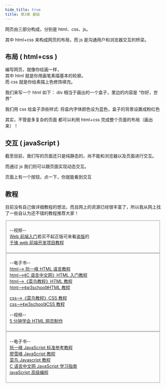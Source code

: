 ```yaml
---
hide_title: true
title: 第3章 基础
---
```



网页由三部分构成，分别是 html、css、js。

其中 html+css 来构成网页的布局，而 js 是沟通用户和浏览器交互的桥梁。

## 布局 ( html+css )

编写网页，就像你绘画一样，  
其中 html 就是你用画笔素描基本的轮廓。  
而 css 就是你给素描上色修饰填充。

我们来写一个 html 如下： div 相当于画出的一个盒子，里边的内容是 “你好，世界”

<CodeSandbox file="3-1" />

我们用 css 给盒子添些样式: 将盒内字体颜色设为蓝色，盒子的背景设置成粉红色

<CodeSandbox file="3-2" />

其实，不管是多复杂的页面 都可以利用 html+css 完成整个页面的布局（画出来）！

## 交互 ( javaScript )

截至目前，我们写的页面还只是纯静态的，尚不能和浏览器以及页面进行交互。

而通过 js 我们则可以跟页面实现动态交互。

页面上有一个按钮，点一下，你就能看到交互

<CodeSandbox file="3-3" />

## 教程

目前没有自己做详细教程的想法，而且网上的资源已经很丰富了，所以我从网上找了一些自认为还不错的教程推荐大家！

<Fieldset title="🦜html+css+js">

--视频--  
[Web 前端入门](https://www.bilibili.com/cheese/play/ep7585)若买不起正版可来看[盗版](https://www.aliyundrive.com/s/ypVYReHkhCE)的  
[千锋 web 前端开发项目教程](https://www.bilibili.com/video/BV17z4y1D7Yj)

</Fieldset>

<Fieldset title="🦜html、css">

--电子书--  
[html--> 阮一峰 HTML 语言教程](https://www.bookstack.cn/read/html-tutorial)  
[html-->《C 语言中文网》HTML 入门教程](http://c.biancheng.net/html)  
[html-->《菜鸟教程》HTML 教程](https://www.runoob.com/html)  
[html-->《w3school》HTML 教程](https://www.w3school.com.cn/html/index.asp)

[css-->《菜鸟教程》CSS 教程](https://www.runoob.com/css)  
[css-->《w3school》CSS 教程](https://www.w3school.com.cn/css/index.asp)

--视频--  
[5 分钟学会 HTML 网页制作](https://www.bilibili.com/video/BV14V411Z7Bo)

</Fieldset>

<Fieldset title="🦜javaScript">

--电子书--  
[阮一峰 JavaScript 标准参考教程](http://javascript.ruanyifeng.com)  
[廖雪峰 JavaScript 教程](https://www.liaoxuefeng.com/wiki/1022910821149312)  
[菜鸟 Javascript 教程](https://www.runoob.com/js/js-intro.html)  
[C 语言中文网 JavaScript 学习指南](http://c.biancheng.net/js)  
[javaScript 高级编程](https://dshvv.github.io/red-treasure-book/dist)

</Fieldset>
